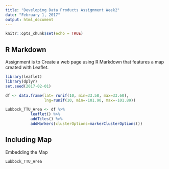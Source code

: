 ---
title: "Developing Data Products Assignment Week2"
date: "February 1, 2017"
output: html_document
---

```{r setup, include=FALSE}
knitr::opts_chunk$set(echo = TRUE)
```

## R Markdown

Assignment is to Create a web page using R Markdown that features a map created with Leaflet.

```{r echo=TRUE}
library(leaflet)
library(dplyr)
set.seed(2017-02-01)

df <- data.frame(lat= runif(10, min=33.58, max=33.60),
                 lng=runif(10, min=-101.90, max=-101.89))

Lubbock_TTU_Area <- df %>%
           leaflet() %>% 
           addTiles() %>%
           addMarkers(clusterOptions=markerClusterOptions())

```

## Including Map

Embedding the Map

```{r , echo=TRUE}
Lubbock_TTU_Area
```


